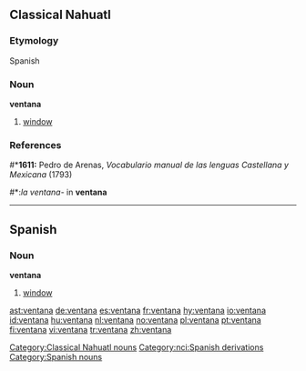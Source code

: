 ==Classical Nahuatl==
===Etymology===
Spanish

===Noun===
'''ventana'''

#[[window]]

===References===
#*'''1611:''' Pedro de Arenas, ''Vocabulario manual de las lenguas Castellana y Mexicana'' (1793)
#*:''la ventana-'' in '''ventana'''
[[Category:Classical Nahuatl nouns]]
[[Category:nci:Spanish derivations]]

----
==Spanish==
===Noun===
'''ventana''' {{f}}

#[[window]]

[[Category:Spanish nouns]]

[[ast:ventana]]
[[de:ventana]]
[[es:ventana]]
[[fr:ventana]]
[[hy:ventana]]
[[io:ventana]]
[[id:ventana]]
[[hu:ventana]]
[[nl:ventana]]
[[no:ventana]]
[[pl:ventana]]
[[pt:ventana]]
[[fi:ventana]]
[[vi:ventana]]
[[tr:ventana]]
[[zh:ventana]]